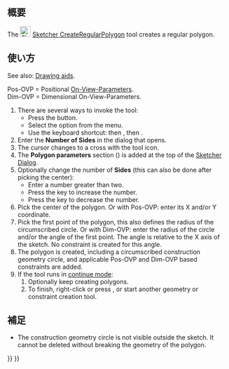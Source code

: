 <languages/>

{{Docnav/ja
|[[Sketcher_CreateOctagon/ja|正八角形]]
|[[Sketcher_CreateSlot/ja|長円形]]
|[[Sketcher_Workbench/ja|スケッチャーワークベンチ]]
|IconL=Sketcher_CreateOctagon.svg
|IconR=Sketcher_CreateSlot.svg
|IconC=Workbench_Sketcher.svg
}}

{{GuiCommand/ja
|Name=Sketcher CreateRegularPolygon
|Name/ja=スケッチャー・正多角形
|MenuLocation=スケッチ → スケッチャージオメトリ → 正多角形
|Workbenches=[[Sketcher_Workbench/ja|スケッチャー]]
|Shortcut={{KEY|G}} {{KEY|P}} {{KEY|R}}
}}

<span id="Description"></span>
== 概要 == 

The [[Image:Sketcher_CreateRegularPolygon.svg|24px]] [[Sketcher_CreateRegularPolygon|Sketcher CreateRegularPolygon]] tool creates a regular polygon.

<span id="Usage"></span>
== 使い方 ==

See also: [[Sketcher_Workbench#Drawing_aids|Drawing aids]].

Pos-OVP = Positional [[Sketcher_Preferences#General|On-View-Parameters]]. {{Version|1.0}}<br>
Dim-OVP = Dimensional On-View-Parameters. {{Version|1.0}}

# There are several ways to invoke the tool:
#* Press the {{Button|[[Image:Sketcher_CreateRegularPolygon.svg|16px]] [[Sketcher_CreateRegularPolygon|Regular polygon]]}} button.
#* Select the {{MenuCommand|Sketcher → Sketcher geometries → [[Image:Sketcher_CreateRegularPolygon.svg|16px]] Create regular polygon}} option from the menu.
#* Use the keyboard shortcut: {{KEY|G}} then {{KEY|P}}, then {{KEY|R}}.
# Enter the '''Number of Sides''' in the dialog that opens.
# The cursor changes to a cross with the tool icon.
# The '''Polygon parameters''' section ({{Version|1.0}}) is added at the top of the [[Sketcher_Dialog|Sketcher Dialog]].
# Optionally change the number of '''Sides''' (this can also be done after picking the center):
#* Enter a number greater than two.
#* Press the {{KEY|U}} key to increase the number.
#* Press the {{KEY|J}} key to decrease the number.
# Pick the center of the polygon. Or with Pos-OVP: enter its X and/or Y coordinate.
# Pick the first point of the polygon, this also defines the radius of the circumscribed circle. Or with Dim-OVP: enter the radius of the circle and/or the angle of the first point. The angle is relative to the X axis of the sketch. No constraint is created for this angle.
# The polygon is created, including a circumscribed construction geometry circle, and applicable Pos-OVP and Dim-OVP based constraints are added.
# If the tool runs in [[Sketcher_Workbench#Continue_modes|continue mode]]:
## Optionally keep creating polygons.
## To finish, right-click or press {{KEY|Esc}}, or start another geometry or constraint creation tool.

<span id="Notes"></span>
== 補足 ==

* The construction geometry circle is not visible outside the sketch. It cannot be deleted without breaking the geometry of the polygon.


{{Docnav/ja
|[[Sketcher_CreateOctagon/ja|正八角形]]
|[[Sketcher_CreateSlot/ja|長円形]]
|[[Sketcher_Workbench/ja|スケッチャーワークベンチ]]
|IconL=Sketcher_CreateOctagon.svg
|IconR=Sketcher_CreateSlot.svg
|IconC=Workbench_Sketcher.svg
}}

{{Sketcher Tools navi{{#translation:}}}}
{{Userdocnavi{{#translation:}}}}